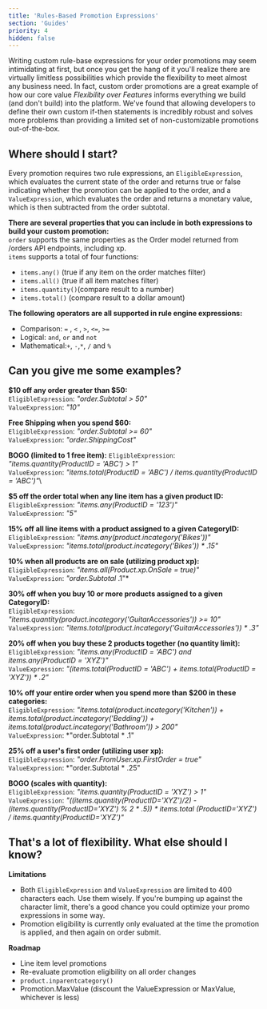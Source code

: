 ```yaml
---
title: 'Rules-Based Promotion Expressions'
section: 'Guides'
priority: 4
hidden: false
---
```


Writing custom rule-base expressions for your order promotions may seem intimidating at first, but once you get the hang of it you'll realize there are virtually limitless possibilities which provide the flexibility to meet almost any business need. In fact, custom order promotions are a great example of how our core value *Flexibility over Features* informs everything we build (and don't build) into the platform. We've found that allowing developers to define their own custom if-then statements is incredibly robust and solves more problems than providing a limited set of non-customizable promotions out-of-the-box.

## Where should I start?

Every promotion requires two rule expressions, an `EligibleExpression`, which evaluates the current state of the order and returns true or false indicating whether the promotion can be applied to the order, and a `ValueExpression`, which evaluates the order and returns a monetary value, which is then subtracted from the order subtotal.

**There are several properties that you can include in both expressions to build your custom promotion:**\
`order` supports the same properties as the Order model returned from /orders API endpoints, including xp.\
`items` supports a total of four functions:
 - `items.any()` (true if any item on the order matches filter)
 - `items.all()` (true if all item matches filter)
 - `items.quantity()`(compare result to a number)
 - `items.total()` (compare result to a dollar amount)

**The following operators are all supported in rule engine expressions:**
-  Comparison: `=` ,  `<` ,  `>`,  `<=`,  `>=`  
-  Logical: `and`,  `or`  and  `not`
-  Mathematical:`+`,  `-`,`*`, `/` and `%` 

##  Can you give me some examples?

**$10 off any order greater than $50:**\
`EligibleExpression`: *"order.Subtotal > 50"*\
`ValueExpression`: *"10"*

**Free Shipping when you spend $60:**\
`EligibleExpression`: *"order.Subtotal >= 60"*\
`ValueExpression`: *"order.ShippingCost"*

**BOGO (limited to 1 free item):**
`EligibleExpression`: *"items.quantity(ProductID = 'ABC') > 1"*\
`ValueExpression`: *"items.total(ProductID = 'ABC') / items.quantity(ProductID = 'ABC')"*\

**$5 off the order total when any line item has a given product ID:**\
`EligibleExpression`: *"items.any(ProductID = '123')"*\
`ValueExpression`: *"5"*

**15% off all line items with a product assigned to a given CategoryID:**\
`EligibleExpression`: *"items.any(product.incategory('Bikes'))"*\
`ValueExpression`: *"items.total(product.incategory('Bikes')) * .15"*

**10% when all products are on sale (utilizing product xp):**\
`EligibleExpression`: *"items.all(Product.xp.OnSale = true)"*\
`ValueExpression`: *"order.Subtotal* .1"*

**30% off when you buy 10 or more products assigned to a given CategoryID:**\
`EligibleExpression`: *"items.quantity(product.incategory('GuitarAccessories')) >= 10"*\
`ValueExpression`: *"items.total(product.incategory('GuitarAccessories')) * .3"*

**20% off when you buy these 2 products together (no quantity limit):**\
`EligibleExpression`: *"items.any(ProductID = 'ABC')  and items.any(ProductID = 'XYZ')"*\
`ValueExpression`: *"(items.total(ProductID = 'ABC') + items.total(ProductID = 'XYZ'))  * .2"*

**10% off your entire order when you spend more than $200 in these categories:**\
`EligibleExpression`: *"items.total(product.incategory('Kitchen')) + items.total(product.incategory('Bedding')) + items.total(product.incategory('Bathroom')) > 200"*\
`ValueExpression`: *"order.Subtotal * .1"

**25% off a user's first order (utilizing user xp):**\
`EligibleExpression`: *"order.FromUser.xp.FirstOrder = true"*\
`ValueExpression`: *"order.Subtotal * .25"

**BOGO (scales with quantity):**\
`EligibleExpression`: *"items.quantity(ProductID = 'XYZ') > 1"*\
`ValueExpression`: *"((items.quantity(ProductID='XYZ')/2) - (items.quantity(ProductID='XYZ') % 2 * .5)) * items.total (ProductID='XYZ') / items.quantity(ProductID='XYZ')"*

## That's a lot of flexibility. What else should I know?

**Limitations**
 - Both `EligibleExpression` and `ValueExpression` are limited to 400 characters each. Use them wisely. If you're bumping up against the character limit, there's a good chance you could optimize your promo expressions in some way. 
  - Promotion eligibility is currently only evaluated at the time the promotion is applied, and then again on order submit.

**Roadmap**

 - Line item level promotions
 - Re-evaluate promotion eligibility on all order changes
 - `product.inparentcategory()`
 - Promotion.MaxValue (discount the ValueExpression or MaxValue, whichever is less)
